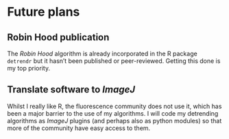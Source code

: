 # Future plans


## Robin Hood publication

The _Robin Hood_ algorithm is already incorporated in the R package `detrendr` but it hasn't been published or peer-reviewed. Getting this done is my top priority.


## Translate software to _ImageJ_

Whilst I really like R, the fluorescence community does not use it, which has been a major barrier to the use of my algorithms. I will code my detrending algorithms as _ImageJ_ plugins (and perhaps also as python modules) so that more of the community have easy access to them.


